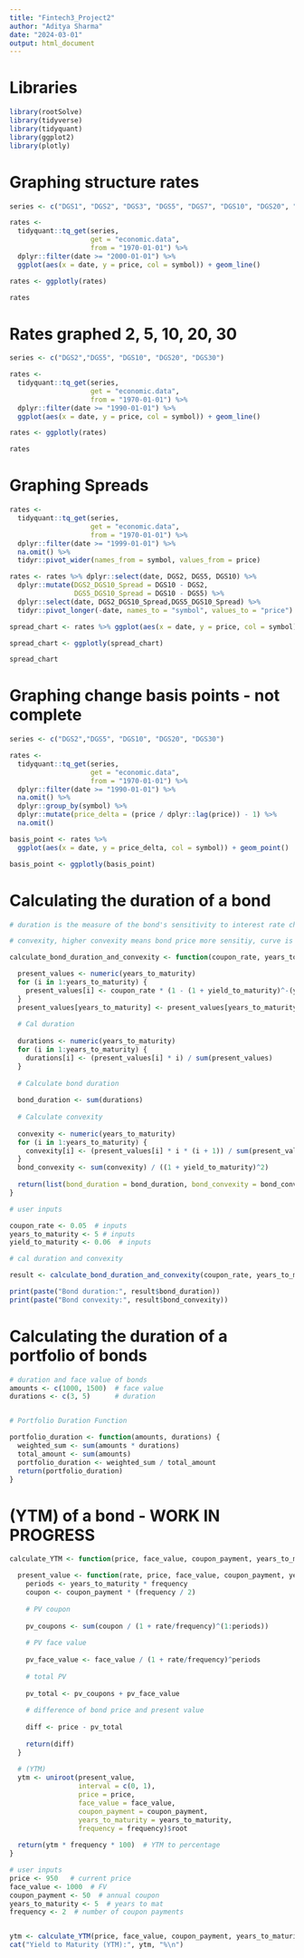 ```yaml
---
title: "Fintech3_Project2"
author: "Aditya Sharma"
date: "2024-03-01"
output: html_document
---
```


# Libraries 

```r

library(rootSolve)
library(tidyverse)
library(tidyquant)
library(ggplot2)
library(plotly)

```

# Graphing structure rates 

```r

series <- c("DGS1", "DGS2", "DGS3", "DGS5", "DGS7", "DGS10", "DGS20", "DGS30")

rates <- 
  tidyquant::tq_get(series, 
                    get = "economic.data", 
                    from = "1970-01-01") %>% 
  dplyr::filter(date >= "2000-01-01") %>% 
  ggplot(aes(x = date, y = price, col = symbol)) + geom_line()

rates <- ggplotly(rates)

rates
```


# Rates graphed 2, 5, 10, 20, 30

```r

series <- c("DGS2","DGS5", "DGS10", "DGS20", "DGS30")

rates <- 
  tidyquant::tq_get(series, 
                    get = "economic.data", 
                    from = "1970-01-01") %>% 
  dplyr::filter(date >= "1990-01-01") %>% 
  ggplot(aes(x = date, y = price, col = symbol)) + geom_line()

rates <- ggplotly(rates)

rates
```

# Graphing Spreads 

```r

rates <- 
  tidyquant::tq_get(series, 
                    get = "economic.data", 
                    from = "1970-01-01") %>% 
  dplyr::filter(date >= "1999-01-01") %>% 
  na.omit() %>% 
  tidyr::pivot_wider(names_from = symbol, values_from = price)

rates <- rates %>% dplyr::select(date, DGS2, DGS5, DGS10) %>% 
  dplyr::mutate(DGS2_DGS10_Spread = DGS10 - DGS2, 
                DGS5_DGS10_Spread = DGS10 - DGS5) %>% 
  dplyr::select(date, DGS2_DGS10_Spread,DGS5_DGS10_Spread) %>% 
  tidyr::pivot_longer(-date, names_to = "symbol", values_to = "price") 

spread_chart <- rates %>% ggplot(aes(x = date, y = price, col = symbol)) + geom_line()

spread_chart <- ggplotly(spread_chart)

spread_chart

```

# Graphing change basis points - not complete 

```r

series <- c("DGS2","DGS5", "DGS10", "DGS20", "DGS30")

rates <- 
  tidyquant::tq_get(series, 
                    get = "economic.data", 
                    from = "1970-01-01") %>% 
  dplyr::filter(date >= "1990-01-01") %>% 
  na.omit() %>% 
  dplyr::group_by(symbol) %>% 
  dplyr::mutate(price_delta = (price / dplyr::lag(price)) - 1) %>% 
  na.omit()

basis_point <- rates %>% 
  ggplot(aes(x = date, y = price_delta, col = symbol)) + geom_point()

basis_point <- ggplotly(basis_point)

```



# Calculating the duration of a bond 

```r

# duration is the measure of the bond's sensitivity to interest rate changess

# convexity, higher convexity means bond price more sensitiy, curve is steeper moves are more drastic 

calculate_bond_duration_and_convexity <- function(coupon_rate, years_to_maturity, yield_to_maturity) {

  present_values <- numeric(years_to_maturity)
  for (i in 1:years_to_maturity) {
    present_values[i] <- coupon_rate * (1 - (1 + yield_to_maturity)^-(years_to_maturity - i + 1)) / yield_to_maturity
  }
  present_values[years_to_maturity] <- present_values[years_to_maturity] + (1 / (1 + yield_to_maturity)^years_to_maturity)
  
  # Cal duration 
  
  durations <- numeric(years_to_maturity)
  for (i in 1:years_to_maturity) {
    durations[i] <- (present_values[i] * i) / sum(present_values)
  }
  
  # Calculate bond duration
  
  bond_duration <- sum(durations)
  
  # Calculate convexity
  
  convexity <- numeric(years_to_maturity)
  for (i in 1:years_to_maturity) {
    convexity[i] <- (present_values[i] * i * (i + 1)) / sum(present_values)
  }
  bond_convexity <- sum(convexity) / ((1 + yield_to_maturity)^2)
  
  return(list(bond_duration = bond_duration, bond_convexity = bond_convexity))
}

# user inputs 

coupon_rate <- 0.05  # inputs 
years_to_maturity <- 5 # inputs 
yield_to_maturity <- 0.06  # inputs 

# cal duration and convexity 

result <- calculate_bond_duration_and_convexity(coupon_rate, years_to_maturity, yield_to_maturity)

print(paste("Bond duration:", result$bond_duration))
print(paste("Bond convexity:", result$bond_convexity))

```

# Calculating the duration of a portfolio of bonds

```r

# duration and face value of bonds 
amounts <- c(1000, 1500)  # face value 
durations <- c(3, 5)      # duration 


# Portfolio Duration Function 

portfolio_duration <- function(amounts, durations) {
  weighted_sum <- sum(amounts * durations)
  total_amount <- sum(amounts)
  portfolio_duration <- weighted_sum / total_amount
  return(portfolio_duration)
}

```

# (YTM) of a bond - WORK IN PROGRESS 

```r

calculate_YTM <- function(price, face_value, coupon_payment, years_to_maturity, frequency = 1) {

  present_value <- function(rate, price, face_value, coupon_payment, years_to_maturity, frequency) {
    periods <- years_to_maturity * frequency
    coupon <- coupon_payment * (frequency / 2)  
    
    # PV coupon
    
    pv_coupons <- sum(coupon / (1 + rate/frequency)^(1:periods))
    
    # PV face value 
    
    pv_face_value <- face_value / (1 + rate/frequency)^periods
    
    # total PV 
    
    pv_total <- pv_coupons + pv_face_value
    
    # difference of bond price and present value 
    
    diff <- price - pv_total
    
    return(diff)
  }
  
  # (YTM) 
  ytm <- uniroot(present_value, 
                 interval = c(0, 1),
                 price = price, 
                 face_value = face_value,
                 coupon_payment = coupon_payment,
                 years_to_maturity = years_to_maturity, 
                 frequency = frequency)$root
  
  return(ytm * frequency * 100)  # YTM to percentage
}

# user inputs 
price <- 950   # current price 
face_value <- 1000  # FV
coupon_payment <- 50  # annual coupon 
years_to_maturity <- 5  # years to mat 
frequency <- 2  # number of coupon payments  


ytm <- calculate_YTM(price, face_value, coupon_payment, years_to_maturity, frequency)
cat("Yield to Maturity (YTM):", ytm, "%\n")


```

